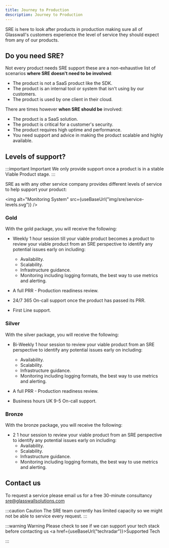 ```yaml
---
title: Journey to Production
description: Journey to Production
---
```



SRE is here to look after products in production making sure all of Glasswall's customers experience the level of service they should expect from any of our products.

## Do you need SRE?

Not every product needs SRE support these are a non-exhaustive list of scenarios **where SRE doesn't need to be involved**:

- The product is not a SaaS product like the SDK.
- The product is an internal tool or system that isn't using by our customers.
- The product is used by one client in their cloud.

There are times however **when SRE should be** involved:

- The product is a SaaS solution.
- The product is critical for a customer's security.
- The product requires high uptime and performance.
- You need support and advice in making the product scalable and highly available.

## Levels of support?

:::important Important
We only provide support once a product is in a stable Viable Product stage.
:::

SRE as with any other service company provides different levels of service to help support your product:

<img alt="Monitoring System" src={useBaseUrl("img/sre/service-levels.svg")} />

### Gold

With the gold package, you will receive the following:

- Weekly 1 hour session till your viable product becomes a product to review your viable product from an SRE perspective to identify any potential issues early on including:

  - Availability.
  - Scalability.
  - Infrastructure guidance.
  - Monitoring including logging formats, the best way to use metrics and alerting.

- A full PRR - Production readiness review.
- 24/7 365 On-call support once the product has passed its PRR.
- First Line support.

### Silver

With the silver package, you will receive the following:

- Bi-Weekly 1 hour session to review your viable product from an SRE perspective to identify any potential issues early on including:

  - Availability.
  - Scalability.
  - Infrastructure guidance.
  - Monitoring including logging formats, the best way to use metrics and alerting.

- A full PRR - Production readiness review.
- Business hours UK 9-5 On-call support.

### Bronze

With the bronze package, you will receive the following:

- 2 1 hour session to review your viable product from an SRE perspective to identify any potential issues early on including:
  - Availability.
  - Scalability.
  - Infrastructure guidance.
  - Monitoring including logging formats, the best way to use metrics and alerting.

## Contact us

To request a service please email us for a free 30-minute consultancy <a href="mailto:sre@glasswallsolutions.com&subject=Consultnacy%20Request"> sre@glasswallsolutions.com</a>

:::caution Caution
The SRE team currently has limited capacity so we might not be able to service every request.
:::

:::warning Warning
Please check to see if we can support your tech stack before contacting us <a href={useBaseUrl("techradar")}>Supported Tech</a>

:::
